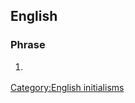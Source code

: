{{also|TTYL}}
==English==

===Phrase===
{{en-phrase}}

# {{lb|en|Internet}} {{alternative form of|lang=en|TTYL}}

[[Category:English initialisms]]